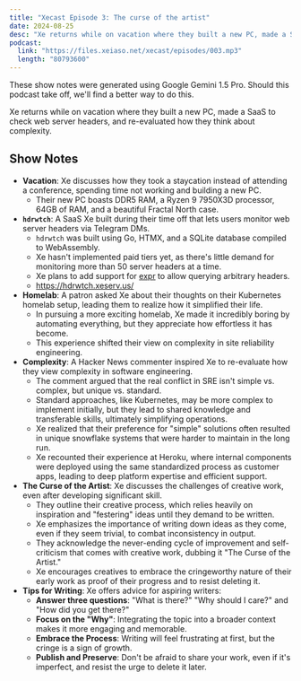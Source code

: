 ```yaml
---
title: "Xecast Episode 3: The curse of the artist"
date: 2024-08-25
desc: "Xe returns while on vacation where they built a new PC, made a SaaS to check web server headers, and re-evaluated how they think about complexity."
podcast:
  link: "https://files.xeiaso.net/xecast/episodes/003.mp3"
  length: "80793600"
---
```


<Conv name="Mimi" mood="happy">
  These show notes were generated using Google Gemini 1.5 Pro. Should this
  podcast take off, we'll find a better way to do this.
</Conv>

Xe returns while on vacation where they built a new PC, made a SaaS to check web server headers, and re-evaluated how they think about complexity.

## Show Notes

- **Vacation**: Xe discusses how they took a staycation instead of attending a conference, spending time not working and building a new PC.
  - Their new PC boasts DDR5 RAM, a Ryzen 9 7950X3D processor, 64GB of RAM, and a beautiful Fractal North case.
- **`hdrwtch`**: A SaaS Xe built during their time off that lets users monitor web server headers via Telegram DMs.
  - `hdrwtch` was built using Go, HTMX, and a SQLite database compiled to WebAssembly.
  - Xe hasn't implemented paid tiers yet, as there's little demand for monitoring more than 50 server headers at a time.
  - Xe plans to add support for [expr](https://expr-lang.org/) to allow querying arbitrary headers.
  - https://hdrwtch.xeserv.us/
- **Homelab**: A patron asked Xe about their thoughts on their Kubernetes homelab setup, leading them to realize how it simplified their life.
  - In pursuing a more exciting homelab, Xe made it incredibly boring by automating everything, but they appreciate how effortless it has become.
  - This experience shifted their view on complexity in site reliability engineering.
- **Complexity**: A Hacker News commenter inspired Xe to re-evaluate how they view complexity in software engineering.
  - The comment argued that the real conflict in SRE isn't simple vs. complex, but unique vs. standard.
  - Standard approaches, like Kubernetes, may be more complex to implement initially, but they lead to shared knowledge and transferable skills, ultimately simplifying operations.
  - Xe realized that their preference for "simple" solutions often resulted in unique snowflake systems that were harder to maintain in the long run.
  - Xe recounted their experience at Heroku, where internal components were deployed using the same standardized process as customer apps, leading to deep platform expertise and efficient support.
- **The Curse of the Artist**: Xe discusses the challenges of creative work, even after developing significant skill.
  - They outline their creative process, which relies heavily on inspiration and "festering" ideas until they demand to be written.
  - Xe emphasizes the importance of writing down ideas as they come, even if they seem trivial, to combat inconsistency in output.
  - They acknowledge the never-ending cycle of improvement and self-criticism that comes with creative work, dubbing it "The Curse of the Artist."
  - Xe encourages creatives to embrace the cringeworthy nature of their early work as proof of their progress and to resist deleting it.
- **Tips for Writing**: Xe offers advice for aspiring writers:
  - **Answer three questions**: "What is there?" "Why should I care?" and "How did you get there?"
  - **Focus on the "Why"**: Integrating the topic into a broader context makes it more engaging and memorable.
  - **Embrace the Process**: Writing will feel frustrating at first, but the cringe is a sign of growth.
  - **Publish and Preserve**: Don't be afraid to share your work, even if it's imperfect, and resist the urge to delete it later.
